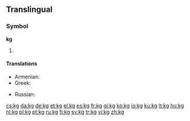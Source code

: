 {{also|KG|.kg}}
==Translingual==
===Symbol===
'''kg'''
# {{SI-unit-abb|kilo|gram|[[mass]]}}

====Translations====
{{trans-top|kg}}
* Armenian: {{t|hy|կգ|sc=Armn}}
* Greek: {{t|el|χγρ.|tr=chgr.}}
{{trans-mid}}
* Russian: {{t+|ru|кг|sc=Cyrl}}
{{trans-bottom}}

[[cs:kg]]
[[da:kg]]
[[de:kg]]
[[et:kg]]
[[el:kg]]
[[es:kg]]
[[fr:kg]]
[[gl:kg]]
[[ko:kg]]
[[io:kg]]
[[ku:kg]]
[[lt:kg]]
[[hu:kg]]
[[nl:kg]]
[[pl:kg]]
[[pt:kg]]
[[ru:kg]]
[[fi:kg]]
[[sv:kg]]
[[tr:kg]]
[[vi:kg]]
[[zh:kg]]